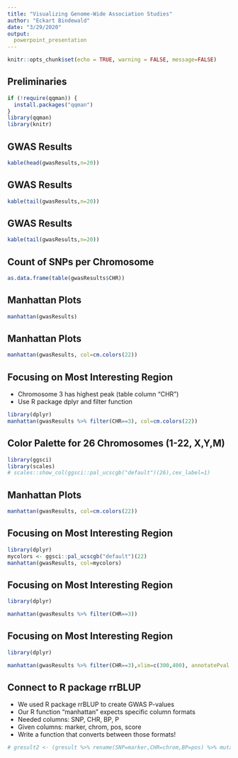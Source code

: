 ```yaml
---
title: "Visualizing Genome-Wide Association Studies"
author: "Eckart Bindewald"
date: "3/29/2020"
output:
  powerpoint_presentation
---
```


```r
knitr::opts_chunk$set(echo = TRUE, warning = FALSE, message=FALSE)
```

## Preliminaries

```r
if (!require(qqman)) {
  install.packages("qqman")
}
library(qqman)
library(knitr)
```

## GWAS Results

```r
kable(head(gwasResults,n=20))
```

## GWAS Results

```r
kable(tail(gwasResults,n=20))
```


## GWAS Results

```r
kable(tail(gwasResults,n=20))
```
## Count of SNPs per Chromosome

```r
as.data.frame(table(gwasResults$CHR))
```


## Manhattan Plots

```r
manhattan(gwasResults)
```

## Manhattan Plots

```r
manhattan(gwasResults, col=cm.colors(22))
```


## Focusing on Most Interesting Region

* Chromosome 3 has highest peak (table column "CHR")
* Use R package dplyr and filter function

```r
library(dplyr)
manhattan(gwasResults %>% filter(CHR==3), col=cm.colors(22))
```

## Color Palette for 26 Chromosomes (1-22, X,Y,M)

```r
library(ggsci)
library(scales)
# scales::show_col(ggsci::pal_ucscgb("default")(26),cex_label=1)
```

## Manhattan Plots

```r
manhattan(gwasResults, col=cm.colors(22))
```


## Focusing on Most Interesting Region

```r
library(dplyr)
mycolors <- ggsci::pal_ucscgb("default")(22)
manhattan(gwasResults, col=mycolors)
```

## Focusing on Most Interesting Region

```r
library(dplyr)

manhattan(gwasResults %>% filter(CHR==3))
```

## Focusing on Most Interesting Region

```r
library(dplyr)

manhattan(gwasResults %>% filter(CHR==3),xlim=c(300,400), annotatePval = TRUE)
```

## Connect to R package rrBLUP

* We used R package rrBLUP to create GWAS P-values
* Our R function "manhattan" expects specific column formats
* Needed columns: SNP, CHR, BP, P
* Given columns: marker, chrom, pos, score
* Write a function that converts between those formats!

```r
# gresult2 <- (gresult %>% rename(SNP=marker,CHR=chrom,BP=pos) %>% mutate(CHR=as.numeric(as.character(CHR)), P=(1-pnorm(score))) %>% select(SNP,CHR,BP,P))
```
